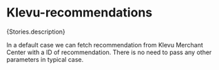 
<Meta of={Stories} />

# Klevu-recommendations

<Description>{Stories.description}</Description>

In a default case we can fetch recommendation from Klevu Merchant Center with a ID of recommendation. There is no need to pass any other parameters in typical case.

<Canvas of={Stories.Recommendations}></Canvas>

<Controls />
